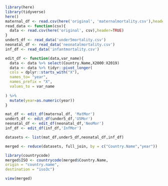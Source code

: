 ```r
library(here)
library(tidyverse)
here()
maternal_df <- read.csv(here('original', 'maternalmortality.csv'),header=TRUE)
read_data <- function(csv){
  data <- read.csv(here('original', csv),header=TRUE)
}
under5_df <- read_data('under5mortality.csv')
neonatal_df <- read_data('neonatalmortality.csv')
inf_df <- read_data('infantmortality.csv')
```





```r
edit_df <- function(data,var_name){
  data <- data %>% select(Country.Name,X2000:X2019)
  data <- data %>% tidyr::pivot_longer(
  cols = dplyr::starts_with("X"),
  names_to= "year",
  names_prefix = "X",
  values_to = var_name
  
) %>%
  mutate(year=as.numeric(year))
}

```


```r
mat_df <- edit_df(maternal_df, 'MatMor')
under5_df <- edit_df(under5_df,'U5Mor')
neonatal_df <- edit_df(neonatal_df,'NeoMor')
inf_df <- edit_df(inf_df,'InfMor')
```



```r
datasets <- list(mat_df,under5_df,neonatal_df,inf_df)

merged <- reduce(datasets, full_join, by = c("Country.Name","year"))

```

```r
library(countrycode)
merged$ISO <- countrycode(merged$Country.Name,
origin = "country.name",
destination = "iso3c")

```

```r
view(merged)

```